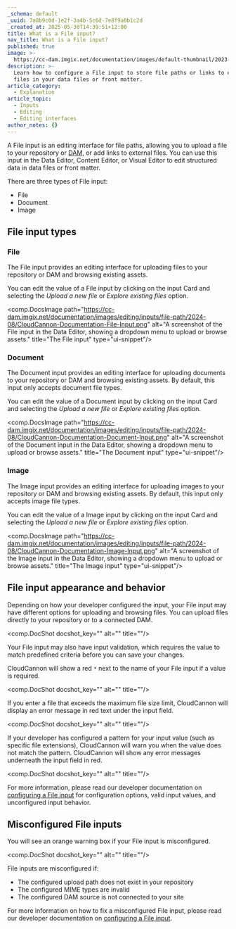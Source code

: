 ```yaml
---
_schema: default
_uuid: 7a8b9c0d-1e2f-3a4b-5c6d-7e8f9a0b1c2d
_created_at: 2025-05-30T14:39:51+12:00
title: What is a File input?
nav_title: What is a File input?
published: true
image: >-
  https://cc-dam.imgix.net/documentation/images/default-thumbnail/2023-Q4/CloudCannon-Documentation-Thumbnail.png
description: >-
  Learn how to configure a File input to store file paths or links to external
  files in your data files or front matter.
article_category:
  - Explanation
article_topic:
  - Inputs
  - Editing
  - Editing interfaces
author_notes: {}
---
```

A File input is an editing interface for file paths, allowing you to upload a file to your repository or [DAM](/documentation/articles/integrating-your-dam-with-cloudcannon/), or add links to external files. You can use this input in the Data Editor, Content Editor, or Visual Editor to edit structured data in data files or front matter.

There are three types of File input:

* File
* Document
* Image

## File input types

### File

The File input provides an editing interface for uploading files to your repository or DAM and browsing existing assets.

You can edit the value of a File input by clicking on the input Card and selecting the *Upload a new file* or *Explore existing files* option.

<comp.DocsImage path="https://cc-dam.imgix.net/documentation/images/editing/inputs/file-path/2024-08/CloudCannon-Documentation-File-Input.png" alt="A screenshot of the File input in the Data Editor, showing a dropdown menu to upload or browse assets." title="The File input" type="ui-snippet"/>

### Document

The Document input provides an editing interface for uploading documents to your repository or DAM and browsing existing assets. By default, this input only accepts document file types.

You can edit the value of a Document input by clicking on the input Card and selecting the *Upload a new file* or *Explore existing files* option.

<comp.DocsImage path="https://cc-dam.imgix.net/documentation/images/editing/inputs/file-path/2024-08/CloudCannon-Documentation-Document-Input.png" alt="A screenshot of the Document input in the Data Editor, showing a dropdown menu to upload or browse assets." title="The Document input" type="ui-snippet"/>

### Image

The Image input provides an editing interface for uploading images to your repository or DAM and browsing existing assets. By default, this input only accepts image file types.

You can edit the value of a Image input by clicking on the input Card and selecting the *Upload a new file* or *Explore existing files* option.

<comp.DocsImage path="https://cc-dam.imgix.net/documentation/images/editing/inputs/file-path/2024-08/CloudCannon-Documentation-Image-Input.png" alt="A screenshot of the Image input in the Data Editor, showing a dropdown menu to upload or browse assets." title="The Image input" type="ui-snippet"/>

## File input appearance and behavior

Depending on how your developer configured the input, your File input may have different options for uploading and browsing files. You can upload files directly to your repository or to a connected DAM.

<comp.DocShot docshot_key="" alt="" title=""/>

Your File input may also have input validation, which requires the value to match predefined criteria before you can save your changes.

CloudCannon will show a red `*` next to the name of your File input if a value is required.

<comp.DocShot docshot_key="" alt="" title=""/>

If you enter a file that exceeds the maximum file size limit, CloudCannon will display an error message in red text under the input field.

<comp.DocShot docshot_key="" alt="" title=""/>

If your developer has configured a pattern for your input value (such as specific file extensions), CloudCannon will warn you when the value does not match the pattern. CloudCannon will show any error messages underneath the input field in red.

<comp.DocShot docshot_key="" alt="" title=""/>

For more information, please read our developer documentation on [configuring a File input](/documentation/articles/configure-a-file-input/) for configuration options, valid input values, and unconfigured input behavior.

## Misconfigured File inputs

You will see an orange warning box if your File input is misconfigured.

<comp.DocShot docshot_key="" alt="" title=""/>

File inputs are misconfigured if:

* The configured upload path does not exist in your repository
* The configured MIME types are invalid
* The configured DAM source is not connected to your site

For more information on how to fix a misconfigured File input, please read our developer documentation on [configuring a File input](/documentation/articles/configure-a-file-input/).